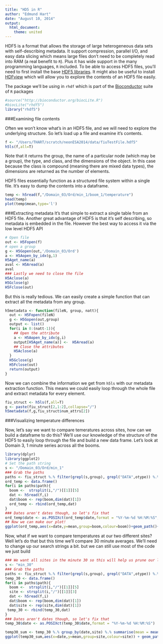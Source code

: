 ```yaml
---
title: "HD5 in R"
author: "Edmund Hart"
date: "August 10, 2014"
output:
  html_document:
    theme: united
---
```

  
HDF5 is a format that allows the storage of large heterogeneous data sets with self-describing metadata.  It support compression, parallel I/O, and easy data slicing which means large files don't need to be completely read into RAM (a real benefit to `R`).  Plus it has wide support in the many programming languages, `R` included.  To be able to access HDF5 files, you'll need to first install the base [HDF5 libraries](http://www.hdfgroup.org/HDF5/release/obtain5.html#obtain).  It might also be useful to install [HDFview](http://www.hdfgroup.org/products/java/hdfview/) which will allow you to explore the contents of an HDF5 file easily.


The package we'll be using in `rhdf` which is part of the [Bioconductor](http://www.bioconductor.org) suite of `R` packages
```r
#source("http://bioconductor.org/biocLite.R")
#biocLite("rhdf5")
library("rhdf5")
```


###Examining file contents

Often we won't know what's in an HDF5 file, and we will need to explore the underlying structure.  So let's load up a file and examine it's contents.

```r
f <- "/Users/THART/scratch/neonESA2014/data/fiuTestFile.hdf5"
h5ls(f,all=T)
```
Note that it returns the group, the name of a particular node (which may be a group), the type, and class, and the dimensions of the object.  In this case because the class is compound (meaning there are mixed data types), the dimensions are returned as the number of elements.

HDF5 files essentially function as a structured file system within a single file. It's easy to dump the contents into a dataframe.

```r
temp <- h5read(f,"/Domain_03/Ord/min_1/boom_1/temperature")
head(temp)
plot(temp$mean,type='l')
```

###Extracting metadata
It's that simple to extract a single table from an HDF5 file.  Another great advantage of HDF5 is that it's self describing, so metadata is embedded in the file. However the best way to access it via the low level HDF5 API
```r
# Open file
out <- H5Fopen(f)
# open a group
g <- H5Gopen(out,'/Domain_03/Ord')
a <- H5Aopen_by_idx(g,1)
H5Aget_name(a)
aval <- H5Aread(a)
aval 
### Lastly we need to close the file
H5Aclose(a)
H5Gclose(g)
H5Fclose(out)
```

But this is really tedious.  We can easily create a simple function that can extract all the metadata from any group.

```r

h5metadata <- function(fileN, group, natt){
  out <- H5Fopen(fileN)
  g <- H5Gopen(out,group)
  output <- list()
  for(i in 0:(natt-1)){
    ## Open the attribute
    a <- H5Aopen_by_idx(g,i)
    output[H5Aget_name(a)] <-  H5Aread(a)
    ## Close the attributes
    H5Aclose(a)
  }
  H5Gclose(g)
  H5Fclose(out)
  return(output)
}

```

Now we can combine the information we get from `h5ls` with our metadata extraction function. This means we could easily loop through the whole file and extract metadata for every element.

```r
fiu_struct <- h5ls(f,all=T)
g <- paste(fiu_struct[2,1:2],collapse="/")
h5metadata(f,g,fiu_struct$num_attrs[2])
```

###Visualizing temperature differences

Now, let's say we want to compare temeratures across sites, how can we build a dataframe to do this?  We'll use our knowledge of the structure of the HDF5 to easily loop through the file and build a new data frame.  Let's look at Domain 3, 1 minute series across all the booms.
```r
library(dplyr)
library(ggplot2)
# Set the path string
s <- "/Domain_03/Ord/min_1"
### Grab the paths
paths <- fiu_struct %.% filter(grepl(s,group), grepl("DATA",otype)) %.% group_by(group) %.% summarise(path = paste(group,name,sep="/"))
ord_temp <- data.frame()
for(i in paths$path){
  boom <-  strsplit(i,"/")[[1]][5]
  dat <- h5read(f,i)
  dat$boom <- rep(boom,dim(dat)[1])
  ord_temp <- rbind(ord_temp,dat)
}
### Dates aren't dates though, so let's fix that
ord_temp$date <- as.POSIXct(ord_temp$date,format = "%Y-%m-%d %H:%M:%S", tz = "EST")
## Now we can make our plot!
ggplot(ord_temp,aes(x=date,y=mean,group=boom,colour=boom))+geom_path()+ylab("Mean temperature") + xlab("Date")+theme_bw()+ggtitle("3 Days of temperature data at Ordway Swisher")
```

Now, what if we want to compare temperatures at our two different sites? Well let's do that but this time we'll compare 30 minute averages. We'll need to change up our search strings a bit. but we can still use most of the code we just build

```r

### We want all sites in the minute 30 so this will help us prune our list
s <- "min_30"
### Grab the paths
paths <- fiu_struct %.% filter(grepl(s,group), grepl("DATA",otype)) %.% group_by(group) %.% summarise(path = paste(group,name,sep="/"))
temp_30 <- data.frame()
for(i in paths$path){
  boom <-  strsplit(i,"/")[[1]][5]
  site <- strsplit(i,"/")[[1]][3]
  dat <- h5read(f,i)
  dat$boom <- rep(boom,dim(dat)[1])
  dat$site <- rep(site,dim(dat)[1])
 temp_30 <- rbind(temp_30,dat)
}
### Dates aren't dates though, so let's fix that
temp_30$date <- as.POSIXct(temp_30$date,format = "%Y-%m-%d %H:%M:%S")

temp30_sum <- temp_30 %.% group_by(date,site) %.% summarise(mean = mean(mean))
ggplot(temp30_sum,aes(x=date,y=mean,group=site,colour=site)) + geom_path()+ylab("Mean temperature") + xlab("Date")+theme_bw()+ggtitle("Comparison of Ordway-Swisher(FL) vs Sterling(CO)")
```




